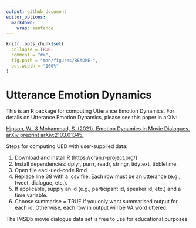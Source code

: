 ```yaml
---
output: github_document
editor_options: 
  markdown: 
    wrap: sentence
---
```


<!-- README.md is generated from README.Rmd. Please edit that file -->

```r
knitr::opts_chunk$set(
  collapse = TRUE,
  comment = "#>",
  fig.path = "man/figures/README-",
  out.width = "100%"
)
```

# Utterance Emotion Dynamics

This is an R package for computing Utterance Emotion Dynamics.
For details on Utterance Emotion Dynamics, please see this paper in arXiv:

[Hipson, W., & Mohammad, S. (2021). Emotion Dynamics in Movie Dialogues. arXiv preprint arXiv:2103.01345.](https://arxiv.org/abs/2103.01345)

Steps for computing UED with user-supplied data:

1.  Download and install R (<https://cran.r-project.org/>)
2.  Install dependencies: dplyr, purrr, readr, stringr, tidytext, tibbletime.
3.  Open file eacl-ued-code.Rmd
4.  Replace line 38 with a .csv file. Each row must be an utterance (e.g., tweet, dialogue, etc.).
5.  If applicable, supply an id (e.g., participant id, speaker id, etc.) and a time variable.
6.  Choose summarise = TRUE if you only want summarised output for each id. Otherwise, each row in output will be VA word uttered.

The IMSDb movie dialogue data set is free to use for educational purposes.
